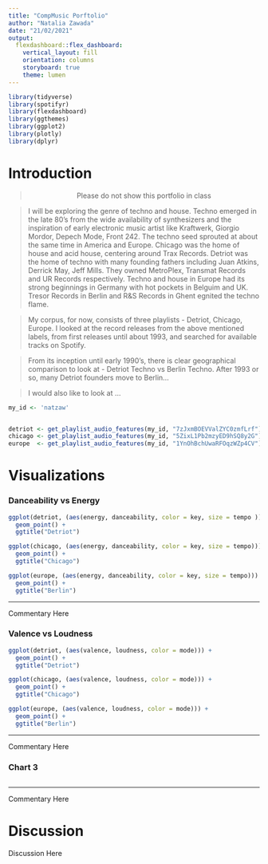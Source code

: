 ```yaml
---
title: "CompMusic Porftolio"
author: "Natalia Zawada"
date: "21/02/2021"
output: 
  flexdashboard::flex_dashboard:
    vertical_layout: fill
    orientation: columns
    storyboard: true
    theme: lumen
---
```


```r
library(tidyverse)
library(spotifyr)
library(flexdashboard)
library(ggthemes)
library(ggplot2)
library(plotly)
library(dplyr)


```

Introduction
=========================================

> <center>Please do not show this portfolio in class</center>

>I will be exploring the genre of techno and house. 
Techno emerged in the late 80's from the wide availability of synthesizers and the inspiration of early electronic music artist like Kraftwerk, Giorgio Mordor, Depech Mode, Front 242. 
The techno seed sprouted at about the same time in America and Europe. 
Chicago was the home of house and acid house, centering around Trax Records.
Detriot was the home of techno with many founding fathers including Juan Atkins, Derrick May, Jeff Mills. They owned MetroPlex, Transmat Records and UR Records respectively. 
Techno and house in Europe had its strong beginnings in Germany with hot pockets in Belguim and UK. Tresor Records in Berlin and R&S Records in Ghent egnited the techno flame. 

>My corpus, for now, consists of three playlists - Detriot, Chicago, Europe. I looked at the record releases from the above mentioned labels, from first releases until about 1993, and searched for available tracks on Spotify. 

>From its inception until early 1990's, there is clear geographical comparison to look at - Detriot Techno vs Berlin Techno. After 1993 or so, many Detriot founders move to Berlin... 


>I would also like to look at ...  

```r

my_id <- 'natzaw'


detriot <- get_playlist_audio_features(my_id, "7zJxmBOEVValZYC0zmfLrf")
chicago <- get_playlist_audio_features(my_id, "5ZixL1Pb2mzyED9hSQ8y2G")
europe  <- get_playlist_audio_features(my_id, "1YnOhBchUwaRFOqzWZp4CV")

```
Visualizations {.storyboard}
=========================================

### Danceability vs Energy 

```r

ggplot(detriot, (aes(energy, danceability, color = key, size = tempo ))) +
  geom_point() +
  ggtitle("Detriot")

ggplot(chicago, (aes(energy, danceability, color = key, size = tempo))) +
  geom_point() + 
  ggtitle("Chicago")

ggplot(europe, (aes(energy, danceability, color = key, size = tempo))) +
  geom_point() + 
  ggtitle("Berlin")
```

***

Commentary Here

### Valence vs Loudness

```r
ggplot(detriot, (aes(valence, loudness, color = mode))) +
  geom_point() +
  ggtitle("Detriot")

ggplot(chicago, (aes(valence, loudness, color = mode))) +
  geom_point() + 
  ggtitle("Chicago")

ggplot(europe, (aes(valence, loudness, color = mode))) +
  geom_point() + 
  ggtitle("Berlin")
```

***

Commentary Here

### Chart 3

```r

```

***

Commentary Here


Discussion
=========================================

Discussion Here




